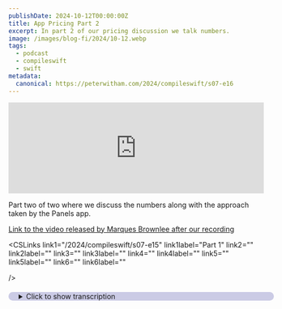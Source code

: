 ```yaml
---
publishDate: 2024-10-12T00:00:00Z
title: App Pricing Part 2
excerpt: In part 2 of our pricing discussion we talk numbers.
image: /images/blog-fi/2024/10-12.webp
tags:
  - podcast
  - compileswift
  - swift
metadata:
  canonical: https://peterwitham.com/2024/compileswift/s07-e16
---
```



<iframe
  width="100%"
  height="180"
  frameborder="no"
  scrolling="no"
  seamless=""
  src="https://share.transistor.fm/e/7e58fe5c"
></iframe>

<Player />

Part two of two where we discuss the numbers along with the approach taken by the Panels app.

<a href="https://youtu.be/65ciAONXv0M?si=3VRe3Nf8RjQnJbtl">
  Link to the video released by Marques Brownlee after our recording
</a>

<CSLinks
  link1="/2024/compileswift/s07-e15"
  link1label="Part 1"
  link2=""
  link2label=""
  link3=""
  link3label=""
  link4=""
  link4label=""
  link5=""
  link5label=""
  link6=""
  link6label=""

/>

<details>
  <summary
    style="
     margin-top: 20px;
     margin-bottom: 80px;
     padding-left: 20px;
     border-radius: 10px;
     border-width: 1px;
     border-color: rgb(255,255,255,0.2);
     width: 100%;
     background-color: rgb(0, 0, 128, 0.2);
"
  >Click to show transcription</summary>

#### Transcription

<cite>Peter:</cite>
<time>00:00</time>
<p>What's up, everybody? Just a quick note before we get into the episode here. We were about to drop this after editing. In the during the episode, we discussed Marques Brownlee's, panels app, And literally just before we were about to push this out live, he released a video in which he addresses a lot of the issues that we discuss during the episode here. And I will put a link in the show notes because I think it's very important that, you know, you listen to the episode but then also watch the video so that you can see his responses to a lot of the things that we comment on that have taken place in communities, on the Internet.</p>
<cite>Peter:</cite>
<time>00:41</time>
<p>So just want to put that in there. Let's get into the episode. What's up, folks? Welcome back. It is part 2, and I suspect it'll be more popular with the audience than Joker part 2.</p>
<cite>Peter:</cite>
<time>00:55</time>
<p>Oh, I know controversial and timely, but there you go. Yeah. We are back this week. Part 2 for the pricing. We said we'd be back.</p>
<cite>Peter:</cite>
<time>01:03</time>
<p>It's gonna happen. We're gonna talk numbers this week. Gonna say up front here, we are not experts. We weren't experts last week. We're not experts this week.</p>
<cite>Peter:</cite>
<time>01:12</time>
<p>Alright? So we're gonna take it from there. How are you doing,</p>
<cite>Geoff:</cite>
<time>01:15</time>
<p>Geoff? I'm doing just great. I'm ready to finish up the conversation that we started last week and, hopefully answer all of my problems about charging money for apps.</p>
<cite>Peter:</cite>
<time>01:26</time>
<p>How to make you rich and popular. That is the subtitle of the episode. Yes. For sure. Alright.</p>
<cite>Peter:</cite>
<time>01:32</time>
<p>So, we already know that we have some differing opinions on this, which is great. That makes for good episodes. Geoff, you wanna kick this off? I feel like you're gonna take this in a good direction.</p>
<cite>Geoff:</cite>
<time>01:44</time>
<p>Yeah. So last time, we discussed what kinds of business models you have for your apps, whether that's paid upfront, completely free app, paid with in app purchase, or subscription. And what we're talking about this week is once you've made that decision or made multiple of that decision, what is it that you're actually charging to somebody? And actually, kind of how can that, change depending on what business model that you chose. So if you are charging a one time purchase, you know, it might be it might make sense to charge a higher amount than something that you're charging over time.</p>
<cite>Geoff:</cite>
<time>02:24</time>
<p>And so if you are building an app, what is it that you can charge to users that users are going to agree that that is the value that they're getting for your app?</p>
<cite>Peter:</cite>
<time>02:35</time>
<p>Okay. Yeah. So, you know, by that, sort of the way that that I'm I'm breaking that down in my head, right, is, you know, certain apps, styles, types of apps, and the functionality they they provide, I feel have that kind of there's a certain value that goes with that that that a user considers acceptable, you know. And and I think, like I've said before, to me, right, there is that certain price where you're like, hey, you know, whatever. It's 99¢.</p>
<cite>Peter:</cite>
<time>03:10</time>
<p>Fantastic. And then maybe for you know, and this is just my opinion, folks. Right? Any you know, like up to 2.99, let's say, not even gonna think about it. Right?</p>
<cite>Peter:</cite>
<time>03:20</time>
<p>There's a one off price. Now, after that, what the app is drives that price a little bit. And we'll we'll talk about some apps. And, you know, that's kind of my take on the the one off price. When I'm paying for an app, I don't mind paying higher prices for a one off, cost.</p>
<cite>Peter:</cite>
<time>03:47</time>
<p>On the flip side, I think there is what I would say is too much for a subscription, for example. Now that is a bit of a gray area. If you want, I'm I'm happy to give numbers, well, based on my opinion, if that's the route you wanna go. You want me to go there?</p>
<cite>Geoff:</cite>
<time>04:06</time>
<p>No. I I kinda wanna, like, talk about how I think there is a different level at both ends of that though, where I I a 100% agree that there are cases where, yes, there are apps, and I think that you used the term last week, you know, productivity apps, where you are using this as a way to produce something that is a professional level of quality type deal.</p>
<cite>Peter:</cite>
<time>04:32</time>
<p>That is how I think of it. Yes. So Yeah. That's a better word. Sorry.</p>
<cite>Peter:</cite>
<time>04:36</time>
<p>I was gonna say I think that's a better definition. The that breakdown of a professional app, meaning there's a breakdown And and</p>
<cite>Geoff:</cite>
<time>04:55</time>
<p>And and I think that there is a case where those apps can charge more, and it's seen as fairly reasonable. So I'm thinking apps like, for example, Pixelmator. Like, that is a very professional quality photo editing app that you can run on your iPad, and it totally makes sense that that this is a professional tool that you're gonna charge upfront. However, I think at a certain point, you get to professional tools that almost make more sense to charge subscription for just because they are going to be so costly that I don't really feel comfortable giving x amount to something that I'm not a 100% sure that I'm actually going to use. So the example I have in mind here is Apple's Final Cut Pro.</p>
<cite>Geoff:</cite>
<time>05:39</time>
<p>Mhmm. On the Mac, you buy that upfront, and it is $300 upfront. On iPad, it's 4.99 a month or something like that. And I think that there is a level of like, man, I sure would love to use Final Cut Pro. I don't know that I'm ready to drop $300 on it all at once.</p>
<cite>Geoff:</cite>
<time>05:58</time>
<p>Even if I'm willing to pay $300 total, I don't know that I'm willing to pay $300 in one lump sum. And so I think there is this, like, sweet spot of pricing of where paid upfront or, one time payment can work, but at a certain level, it almost gets so expensive that I don't think that it can, I think that it makes sense to have at least the option to pay over time?</p>
<cite>Peter:</cite>
<time>06:26</time>
<p>Okay. So actually, you have come up with, I think, a perfect example for me right there. Because I have Final Cut Pro on the desktop. Yeah. I wouldn't be paying the subscription for the for the Final Yeah.</p>
<cite>Peter:</cite>
<time>06:38</time>
<p>I wouldn't be paying the subscription for the for the Final Cut Pro on the iPad. Not because I don't think I I I'm sure it's as good as everyone says it is. Some folks will disagree. I respect that. But because it just feels wrong, in my case, to be paying that every month for an app that I might use maybe maybe even just once in the month.</p>
<cite>Peter:</cite>
<time>07:04</time>
<p>Right? Especially since, okay, I do have alternatives. Let me be clear. But even if I didn't, I don't think I'd pay a a monthly subscription for that. I would look at it and go, you know what?</p>
<cite>Peter:</cite>
<time>07:14</time>
<p>I feel like Apple should give me that for the iPad since I bought the desktop one. Does that make sense?</p>
<cite>Geoff:</cite>
<time>07:20</time>
<p>Yeah. I mean, you can definitely question that as a business model. Yeah. I I almost see it exactly the opposite where it is, I don't know that I'm gonna use this this often, so I'd rather have the ability to turn it on and off the fact that I'm paying it. And and as opposed to, well, I I'm out $300, so I might as well use it as much as I possibly can.</p>
<cite>Peter:</cite>
<time>07:40</time>
<p>Okay. I've got an example of that too. You know, first of all, let's be clear. Nobody is sponsoring us, unfortunately, to talk about their apps. Let me be clear.</p>
<cite>Peter:</cite>
<time>07:51</time>
<p>You're all more than welcome to. So so we've got no no preference here as far as likes, dislikes, or so on other than our own opinions. But I tried the Canva Pro app. I used that, you know, it's a subscription based. I forget what it is per month.</p>
<cite>Peter:</cite>
<time>08:09</time>
<p>I'm gonna say it was reasonably pricey for for what I'm gonna use it for. But I tried it for 1 month. Because I wanted to see how good the features were, how much time it saved me from making manually making graphics. Right? Turned out during that month, I was like, you know what?</p>
<cite>Peter:</cite>
<time>08:27</time>
<p>I ain't using it like I thought I was gonna. So I canceled it. But I don't feel like I was wrong to try it. I just basically followed exactly the reasoning you just gave. Right?</p>
<cite>Peter:</cite>
<time>08:38</time>
<p>Mhmm. Now if I had have had to have paid 12 months upfront, yeah, I totally wouldn't have done it.</p>
<cite>Geoff:</cite>
<time>08:45</time>
<p>And and so, yeah, I I think that this is a a question of where pricing and business model kind of you have to decide them hand in hand. And, you know, we we kinda started this episode saying that we were going to talk about pricing, and not Yeah. About business models. Let's forget what else. And immediately went off the track, and, have have started discussing business models again.</p>
<cite>Geoff:</cite>
<time>09:06</time>
<p>But it it is kind of the case that, they do very much have to rely on one another. That you can't say, oh, well, I'm gonna have this business model. Now I'm gonna lock down the price on either side. You kind of have to decide what is your business model and what is your price together? Because you're like, oh, I need to charge $12 for this app.</p>
<cite>Geoff:</cite>
<time>09:30</time>
<p>Well, $12 a year, $12 once, $12 a month, those are, in fact, actually different prices. So</p>
<cite>Peter:</cite>
<time>09:40</time>
<p>Right. And and I do have, and funny enough, as you were saying that, I was thinking, there are some apps that that they're like a essentially, they work out about the equivalent of a dollar or less per month that I'm paying for the year. So that falls in my bucket.</p>
<cite>Geoff:</cite>
<time>09:58</time>
<p>Get bark.app?</p>
<cite>Peter:</cite>
<time>10:00</time>
<p>Yeah. Bark.app.</p>
<cite>Geoff:</cite>
<time>10:01</time>
<p>Yeah. Get get bark.app.</p>
<cite>Peter:</cite>
<time>10:03</time>
<p>So I you know, when you when I break it down to a monthly, I'm not even thinking about it. It is so small it doesn't even matter. Right? So, you know, that's kind of where I'm coming from there. The when it comes to a business app, productivity, whatever you want to call it, again, something I'm using to hopefully get some return from, then it becomes a a bit of a broad spectrum of, you know, how much am I gonna use it?</p>
<cite>Peter:</cite>
<time>10:32</time>
<p>Do I do I think it's worth it? For me, not now, but I'm gonna use this as an example because I I believe I mentioned it last week. OmniFocus. Right? It's a fantastic tool on every platform.</p>
<cite>Peter:</cite>
<time>10:46</time>
<p>But I only ever really used it on desktop and iPad because it was just too much real estate fit. I felt on an iPhone screen for me. Right? But I stopped using it. Not because it's terrible or anything.</p>
<cite>Peter:</cite>
<time>11:04</time>
<p>But I just I didn't think it was worth the cost compared to essentially, I can do the same thing with the reminders app from Apple at this point and use, like, a, you know, a Kanban style board in there. Right? Mhmm. And and I found that I've been doing more of that. Hey, folks.</p>
<cite>Peter:</cite>
<time>11:25</time>
<p>If you like what you're hearing in this podcast and you wanna help this podcast to continue going forward and having great guests and great conversations, I invite you to become a Patreon supporter. You can go to patreon.comforward/compileswift, where you will get ad free versions of the podcast along with other content.</p>
<cite>Geoff:</cite>
<time>11:45</time>
<p>Yeah. And and I think that that's another aspect of, like, not only are you looking to value to the user and what they're getting out of it, but also you've got the entire market that you're competing against. Like, what are other apps of yours charging? And, yeah, the the honest answer is if you're competing with Apple, then you really can't charge a whole lot. Right.</p>
<cite>Geoff:</cite>
<time>12:07</time>
<p>If you are competing with another competitor, some other third party that is themselves charging more, then you can probably also charge more. You can undercut them. You can do the same price as them. You can do more than them if you can justify why you are charging more than them. But, yeah, your price has to be in line, not only with the value that you're producing to the user, but also the cost of alternatives.</p>
<cite>Geoff:</cite>
<time>12:39</time>
<p>Mhmm. And what what other ways can people get this value? And, I mean, I've seen that a lot with my most recent apps, the kind of app that we've we've brought into this is, you know, hey, I've got this other major competitor that's out there, and they do the app, quote unquote, for free. Why why would I get your app? And so I do have to spend time justifying, like, why is my app better than this alternative?</p>
<cite>Geoff:</cite>
<time>13:05</time>
<p>Why is my app worth the money that this other alternative is is not charging? And and kind of like, why should users pay me as opposed to going and getting this free app? And, you know, I can sit there and say till I'm blue in the face, I'm just a poor indie developer. But, you know, that's that's not really what people are paying money for. Like, people are paying money because they are wanting some sort of value out of that app?</p>
<cite>Geoff:</cite>
<time>13:36</time>
<p>And what is it that I can produce that they are willing to, pay for?</p>
<cite>Peter:</cite>
<time>13:43</time>
<p>Yeah. So I'm gonna jump in there and say, just quickly, my take is if you're doing something and charging for it, doesn't doesn't even matter what the cost is. Right? Let's just pick a number. Let's just say 2.99 a month.</p>
<cite>Peter:</cite>
<time>14:00</time>
<p>This is a subscription. Or $15, buy it outright. Let's just say those are 2 options you you offer. And someone else or a 1,000 other people are doing doing one for free. I I think that you as the person that's charging for it, you shouldn't let it bother you that other people are doing it for free.</p>
<cite>Peter:</cite>
<time>14:22</time>
<p>Because they're not doing it the way you are or or that your take on it. So if you think you've done something that's worth 2.99 a month, $15 paid upfront, so be it. That's completely fine. Right? And I think that's like we were saying last week.</p>
<cite>Peter:</cite>
<time>14:41</time>
<p>That's your choice. Go for it. Don't fall in the trap of other people have done it for free, so I should, or other people have done it for free, so I should lower the price. Right? Never devalue yourself based on your comparison of you and someone else.</p>
<cite>Peter:</cite>
<time>14:58</time>
<p>Does that make sense?</p>
<cite>Geoff:</cite>
<time>15:00</time>
<p>I I I agree, but at the same time, I want to say that you do have to understand what that means for the market as a whole.</p>
<cite>Peter:</cite>
<time>15:11</time>
<p>Oh, absolutely.</p>
<cite>Geoff:</cite>
<time>15:13</time>
<p>If there is a competitor out there that is for free, and you are charging some amount, that's totally fine, but know that that is going to be a marketing headwind, where you have to justify your cost to the user. And make sure that you can, like in a lot of cases, there's going to be some reason that you can use to justify this other app. My app's better. My app has has a better privacy policy, for example. I think that's the main thing that I'm talking about with my competitor, for example, is like, you know, my app is not taking your data, my app is not presenting you with ads, my app is not doing x y z.</p>
<cite>Geoff:</cite>
<time>15:55</time>
<p>I I just know that if you are competing with somebody who is undercutting you in price, whether they're doing it completely for free, whether they're doing it for significantly cheaper, any of that sort of thing, know that you are going to have this marketing headwind of saying, why is your app worth this when another app is not worth this?</p>
<cite>Peter:</cite>
<time>16:16</time>
<p>Oh, yeah. I agree. I'm not saying that you you shouldn't feel compelled to justify it to someone who's buying it. I'm saying that you shouldn't feel compelled to have to justify the decision to yourself. Right?</p>
<cite>Peter:</cite>
<time>16:32</time>
<p>Which I think is 2 different things.</p>
<cite>Geoff:</cite>
<time>16:34</time>
<p>That depends on how much money you want.</p>
<cite>Peter:</cite>
<time>16:36</time>
<p>Well, you know, I I think okay. I mean, fair enough. Right? But if you asked us all, we wanna make as much as possible. Yeah.</p>
<cite>Peter:</cite>
<time>16:42</time>
<p>Right? But we also know going in, you these days, every whatever you charge is probably less than the actual value you should, just like you said earlier, to to be to to even stand a chance of being competitive competitive enough to get some kind of sales. Right?</p>
<cite>Geoff:</cite>
<time>17:05</time>
<p>Yep.</p>
<cite>Peter:</cite>
<time>17:06</time>
<p>Now I do wanna touch on something you mentioned there though because I I wanna I wanna take games out of the equation here, and I'll explain why. I have had games in the past.</p>
<cite>Geoff:</cite>
<time>17:20</time>
<p>Because neither of us know anything about games.</p>
<cite>Peter:</cite>
<time>17:22</time>
<p>Yeah. There's that. Yeah. Download endless hurdles. Because I've been in a situation before where there was a game that I absolutely loved and played it, gosh, for years.</p>
<cite>Peter:</cite>
<time>17:37</time>
<p>Not gonna name it. And so I paid a one time fee to remove the axe. However, it did remove third party ads. What it didn't do was stop the continuous bombardment of make this enact purchase from the person that was selling the game. And so that's why I wanna exclude games because I think that games and we can talk about it if you really want to.</p>
<cite>Peter:</cite>
<time>18:11</time>
<p>But they almost deserve an episode by themselves because I feel a game pricing, I'll just say it, I think is very predatory I I I think in a bad way.</p>
<cite>Geoff:</cite>
<time>18:21</time>
<p>Yeah. I'm not gonna get that far. That said, I do think that, yes, we have kind of said this entire time, you you know, what what are our, business models that we've discussed? We've talked. Free, paid upfront, one time in app purchase and subscription.</p>
<cite>Geoff:</cite>
<time>18:37</time>
<p>And, yeah, we've completely kind of glossed over consumable in app purchase. Mhmm. And I think we should continue to gloss over consumable</p>
<cite>Peter:</cite>
<time>18:45</time>
<p>in app</p>
<cite>Geoff:</cite>
<time>18:45</time>
<p>purchase. And that is really where kinda games are happening, and saying, like, yeah, we're you're buying gems or you're buying coins or you're buying whatever. That yeah. That is a business model that is very much its own thing, and and I do not think that that is a a Yeah. Something that either of us have the expertise to get into.</p>
<cite>Peter:</cite>
<time>19:05</time>
<p>No. However, I'm happy to give opinions on it. Listeners, if you wanna hear an episode of me going on about that, let us know. Reach out. Right?</p>
<cite>Peter:</cite>
<time>19:18</time>
<p>Reach out.</p>
<cite>Geoff:</cite>
<time>19:18</time>
<p>The Patreon only. Just pure rant episode.</p>
<cite>Peter:</cite>
<time>19:21</time>
<p>Yeah. Yeah. If you want that hey. If you just want a rant episode, hey. I got one.</p>
<cite>Peter:</cite>
<time>19:25</time>
<p>I got one for you every time. So let's, okay, let's take it because I I don't think we've quite hit the mark that I think we're both itching to hit. And I think the only way we're gonna get that is to talk about the wallpaper app at this point. You wanna go there now?</p>
<cite>Geoff:</cite>
<time>19:45</time>
<p>I I mean, yeah. That was one of the big, impetuses for this entire discussion is the MKBHD panels wallpaper app, where they were charging a subscription, and plenty of people had the a problem with the idea of a subscription at all. However, there was also a second set of people who go, okay. Subscription seems reasonable. $60 a year subscription maybe pushing it a little bit.</p>
<cite>Geoff:</cite>
<time>20:15</time>
<p>And I think that that is, a totally reasonable stance to have, and to say, you know and I think that this does get into some of the same sorts of things that we've been saying is, you know, why should I pay $60 a year for wallpapers when there are a ton of ways to get really cool wallpapers completely for free? Mhmm. And so, what did Marquez do in order to kind of sell people on why are these wallpapers worth $60 a year? And in my mind, the answer is not enough, which is he put out this video. He's like, hey.</p>
<cite>Geoff:</cite>
<time>20:58</time>
<p>I've got these wallpapers. These are my favorite wallpapers. These are the wallpapers that you see in the backgrounds of all the studio and and yada yada yada. And we're going to do more with the app. And that was kind of what he said.</p>
<cite>Geoff:</cite>
<time>21:09</time>
<p>It was like, this is the just the beginning. We're going to do more. And I think that it's possible that in the future, it does get to a point where it's worth $60 a a year. But at this point, you're kind of just going based on his promise, and they weren't really explaining what is it that is worth it. And I I think that that was kind of what he into is he is charging significantly more than the market, and he's not doing enough to justify why he's charging significantly more than the market.</p>
<cite>Peter:</cite>
<time>21:44</time>
<p>I wanna tell you about DigitalOcean. DigitalOcean is a hosting company that I use for a lot of my projects, and I'm gonna tell you rather than just the usual thing that you hear on AdWords, I'm gonna tell you exactly how I use it. It is so simple to set up. You just log in and I can set up very quickly with a few clicks whatever kind of instance I need on a server with whatever OS or pre installed apps. I'm gonna give you a perfect example here.</p>
<cite>Peter:</cite>
<time>22:09</time>
<p>It is so easy to set up Swift on the server side Vapor, and I did that recently and it it was painless. You know, I went in there and I set it up and before you knew it, my Swift app, I was bouncing off the APIs that I had created on the server side and testing everything that I needed to be tested. But you don't have to use it for projects just like that. You can really use it to host anything you want for any length of time, because you're really only paying for the resources as you use them. You're not paying ahead and they have 14 globally distributed data centers and 99.99 percent uptime.</p>
<cite>Peter:</cite>
<time>22:46</time>
<p>I'll put a link in the show notes, but you can go to peterwhidham.comforward/docean. That's d ocean, and that'll give you some free credits to get started with. Okay. So I I need to be completely honest with the audience here. Until about a month ago, I had no idea who this guy was.</p>
<cite>Peter:</cite>
<time>23:12</time>
<p>I know. I hear you all out there. Right? But, hey, you know, I didn't. Why would I?</p>
<cite>Peter:</cite>
<time>23:18</time>
<p>I'm an old man. No. So so I didn't. So but but I I came across him on YouTube first. Right?</p>
<cite>Peter:</cite>
<time>23:28</time>
<p>So let me let me be clear. And then, of course, when his name</p>
<cite>Geoff:</cite>
<time>23:31</time>
<p>That's where he is. Yeah.</p>
<cite>Peter:</cite>
<time>23:32</time>
<p>Yeah. No. No. But what I meant was then when his name started coming up in various places where we developers hang out, that was what I was based on was what I had known him. So my knowledge was based on what I had learned in that period of time on who he was.</p>
<cite>Peter:</cite>
<time>23:48</time>
<p>Okay? So I'm saying all of that because I could still be wrong in my evaluation here. Now my take on it, first of all, I don't think there's a wallpaper app on the planet that's worth that amount of money. I don't can't envision any kind of features you could add to make it worth it. It's just a picture in the background.</p>
<cite>Peter:</cite>
<time>24:12</time>
<p>It's as simple as that. Now that said</p>
<cite>Geoff:</cite>
<time>24:15</time>
<p>Now you're getting into the entire question of what is it worth to charge for art, and and I do not wanna get there.</p>
<cite>Peter:</cite>
<time>24:21</time>
<p>Oh, no. No. No. No. No.</p>
<cite>Peter:</cite>
<time>24:22</time>
<p>I I you're not wrong. But but I'm not gonna go there because that's too subjective. Right? You know? What I was gonna say was, though,</p>
<cite>Geoff:</cite>
<time>24:33</time>
<p>how I think Artists have to make money too.</p>
<cite>Peter:</cite>
<time>24:37</time>
<p>Artists are just cousins of developers.</p>
<cite>Geoff:</cite>
<time>24:41</time>
<p>Exactly.</p>
<cite>Peter:</cite>
<time>24:42</time>
<p>The, what</p>
<cite>Geoff:</cite>
<time>24:43</time>
<p>I was against the wall against AI. AI is gonna replace us all.</p>
<cite>Peter:</cite>
<time>24:48</time>
<p>So where I was gonna go with this was to say how I think so I don't know how he came up with the pricing, but how I think it works in this case. Right? And and I wanna be clear. I'm I'm not criticizing him here in the in the, you know, trying to put him down or anything like that or say he's wrong. He can do whatever he wants.</p>
<cite>Peter:</cite>
<time>25:09</time>
<p>But I believe in this case, based on who he is and who, as I now learn, his following is and his influence is, I think all of that is why he thinks he can charge that amount of money per month. Knowing there's a core there's enough of a core audience that'll just pay it. Right?</p>
<cite>Geoff:</cite>
<time>25:34</time>
<p>I I think that was his expectation. Yes.</p>
<cite>Peter:</cite>
<time>25:37</time>
<p>Hold on. Let me finish. Sorry. And and the reason I say that is what I'm really saying is, like so many things here, is you are selling you're making money off of your celebrity status. That's how I think he's able to charge that.</p>
<cite>Peter:</cite>
<time>25:54</time>
<p>And a certain percentage of people will pay it just because it's his. Just like whatever. You know, I I I feel like I gotta give another example. I'm trying to think of one. Give me one second.</p>
<cite>Geoff:</cite>
<time>26:07</time>
<p>I mean, there are yeah. There there is definitely a extent of, like I mean, just think of, like, name brand clothing, you</p>
<cite>Peter:</cite>
<time>26:14</time>
<p>know, that Yeah. Yeah. Yeah.</p>
<cite>Geoff:</cite>
<time>26:15</time>
<p>You can charge way more for</p>
<cite>Peter:</cite>
<time>26:17</time>
<p>Oh, I got it.</p>
<cite>Geoff:</cite>
<time>26:18</time>
<p>A t shirt with the word supreme printed over the front of it than you can for a regular t shirt. And I I a 100% agree that that is the case there. I do think that in this case, with Marquez, specifically, like, the wallpapers don't scream Marquez Brownlee. And so if you're gonna sell on your celebrity status, you need to actually have that celebrity status.</p>
<cite>Peter:</cite>
<time>26:40</time>
<p>Well, what I mean by that is I'm not saying he's in you know, his intention was they're gonna buy this just because it's me. I don't I don't mean that that was his main intention. I'm just saying I think that's how you can charge over the reasonable odds for the value of something because it's really saying, you know, this person it belongs to this person.</p>
<cite>Geoff:</cite>
<time>27:03</time>
<p>Yeah. No. And and I agree. And I I I do think that that would have been part of the argument that he would have made for this. And I I honestly, like, it was part of the argument that he did make for it, which is to say, hey, these are the wallpapers that I, Marques Brownlee, use.</p>
<cite>Geoff:</cite>
<time>27:20</time>
<p>And kind of, like, trying to play on, like, you've seen these in the backgrounds of my videos, and they look great. And, like, if you are using these, you can be as stylish as I am well known to be.</p>
<cite>Peter:</cite>
<time>27:33</time>
<p>But then why not sell it as an image and buy that image? Doesn't need an app to be a wallpaper.</p>
<cite>Geoff:</cite>
<time>27:39</time>
<p>Yeah. I I agree.</p>
<cite>Peter:</cite>
<time>27:42</time>
<p>Right? I I</p>
<cite>Geoff:</cite>
<time>27:43</time>
<p>I think that that's that's what it came down to.</p>
<cite>Peter:</cite>
<time>27:45</time>
<p>Yeah. I mean</p>
<cite>Geoff:</cite>
<time>27:45</time>
<p>He did not justify the the price that it was. And and I I I think that to say no. I I agree that that that is part of the argument, is to say, like, yes, this is you are buying, in some sense, the brand Marques Brownlee, but the app did not really scream that. It seemed like a fairly generic app. The market as it exists for other wallpapers is not at that price.</p>
<cite>Geoff:</cite>
<time>28:13</time>
<p>And he promised that part of it was based on additional features, and he has not clarified what those additional features are yet. And so I think that those three things together are kind of why that $60 might be justifiable in some sense at some point, but they aren't yet. And think that that was why he saw that backlash is, hey, you need the more of the branding, you need more of the features, and, honestly, you you need to meet the market where they're at. And and that wasn't something that he managed to accomplish. And so, yeah, I think that was why you saw the backlash that you did.</p>
<cite>Geoff:</cite>
<time>28:52</time>
<p>But the one thing that I want to add kind of here is that one of the things that you won't see being part of the justification for why he needs to charge what he needs to charge is, well, it cost me this much to develop the app, and it cost me this much to get the art that goes in the app. When deciding on the price of something that you give to users, you have to put it in the terms of the value that they're getting, not the terms of the cost to you. Users and really anybody that's paying anything for anything don't really care what it costs you to make it. What you need to do is say, well, the cost that I made result in this value to you. I paid for the artist, they gave me the art.</p>
<cite>Geoff:</cite>
<time>29:38</time>
<p>Now, you are getting this art for this money. Not, I paid the artist whatever, so therefore, you owe me whatever. You need to say, this is the value to you, not this is the cost to me, and justify your price based on that.</p>
<cite>Peter:</cite>
<time>29:54</time>
<p>So I'm gonna I'm gonna sort of I I don't I don't wanna say defend him. I'm gonna take his side a little bit. And I'm not I'm not</p>
<cite>Geoff:</cite>
<time>30:02</time>
<p>sitting here and taking his side.</p>
<cite>Peter:</cite>
<time>30:04</time>
<p>No. I'm I'm by that, what I mean is I'm not I'm not proclaiming that I'm speaking for him in some way. Right? But if if it was me and I was in that situation. Right?</p>
<cite>Peter:</cite>
<time>30:16</time>
<p>As the creator, I would say and I've I've not read everything about this. But as the creator, I would say, okay. Don't buy it then. Right? If if someone doesn't like something about it, don't pay for it.</p>
<cite>Peter:</cite>
<time>30:31</time>
<p>Now on the flip side, me as the consumer, if someone says, and there'll be extra stuff in the future, but I'm not telling you what it is yet because either they don't know or whatever reason, I would I personally would look at it and go, okay. Well, you know what? I won't buy it yet. I'll wait and see. Mhmm.</p>
<cite>Peter:</cite>
<time>30:51</time>
<p>I I will wait until I feel you've done enough to make it worth $60 a month, $50 a month, $10 a month, whatever it is. When you have reached what I consider to be that acceptable line, I'll go buy it. I think it's wrong for me to put a review in now or slam you for it because, you know, hey. If I like we said last week, if I choose to buy it, that's on me. Right?</p>
<cite>Peter:</cite>
<time>31:19</time>
<p>Mhmm. I I I should not. You you shouldn't slam someone saying, I don't think that's worth $60. And and, you know, not pay the 60 dollars. Yeah.</p>
<cite>Peter:</cite>
<time>31:31</time>
<p>No. Let me rephrase this. Hang hang on. Let me let me rephrase this a bit better. I can't think of a way to rephrase it.</p>
<cite>Peter:</cite>
<time>31:36</time>
<p>Go with it.</p>
<cite>Geoff:</cite>
<time>31:37</time>
<p>I I can jump in. Like, yeah. No. I I agree. I I think that there is an extent to which, yeah, there are is a reasonable response and an unreasonable response.</p>
<cite>Geoff:</cite>
<time>31:46</time>
<p>And to say, yeah, no. Even and I would say, you can leave a review and say, I don't think this is worth it. And part of the the delicious irony of this whole thing has been, you know, Marquez did the like launched this in a video where he talks about the iPhone 16, and he's saying, you know, don't buy the iPhone 16 for Apple Intelligence because we haven't really seen what Apple Intelligence is yet. And then pitching an app that he's saying, hey, buy this because of the future promise that we have here on this app. Oh.</p>
<cite>Geoff:</cite>
<time>32:22</time>
<p>And and so I think it is totally reasonable to take the tact that he did and say, I'm not buying this because it is not worth the price point that it is yet, but what is not okay is people like taking personal attacks or being super mean about it, or, you know, like some of the vitriol that we have seen about it in response is, you know, like, oh, Marquez is a terrible person because and I don't Yeah. Obviously, way harsher words than that. Yeah.</p>
<cite>Peter:</cite>
<time>32:52</time>
<p>Yeah.</p>
<cite>Geoff:</cite>
<time>32:52</time>
<p>You know, Marquez is a bad person because he's charging this money. No. I I I think he's, you know, what I'm trying to say is he's made a mistake. I think he has, you know, overestimated the amount to which he can charge for something like this. Oh, for sure.</p>
<cite>Geoff:</cite>
<time>33:07</time>
<p>I'm not saying that, like, you know, he's an idiot. He's a moron. You know, he doesn't know what he's doing. He doesn't know how to run a business. Like, I and I'm certainly not gonna certainly not gonna say anything about him as a person.</p>
<cite>Geoff:</cite>
<time>33:14</time>
<p>Like, I I I I think that that is beyond the pale. And, yeah, you can totally go out there</p>
<cite>Peter:</cite>
<time>33:16</time>
<p>and say, I don't think</p>
<cite>Geoff:</cite>
<time>33:17</time>
<p>this is worth it. I'm not going to, I don't think this is worth it. And you can even publicly say, I don't think this is worth it. Heck, what are we doing right now? We're publicly saying, I don't think this is worth it.</p>
<cite>Geoff:</cite>
<time>33:31</time>
<p>But yeah. No. That doesn't justify personal attacks.</p>
<cite>Peter:</cite>
<time>33:34</time>
<p>No. That so let me let me jump on that because I am very opinionated on that kind of thing. I don't have many opinions. Who knew? Nothing should ever well, no.</p>
<cite>Peter:</cite>
<time>33:47</time>
<p>Let me rephrase. There should never be personal attacks for any product, brand, what whatever you wanna call it. Period. Simple as that. We have seen other things very recently.</p>
<cite>Peter:</cite>
<time>34:01</time>
<p>I'm not gonna touch on, but, where some well known software attack its users and then proclaim that the person that did it is not doing it on their say so. But in reality, all this time they've been happy for this person to speak the rest of the time. Right? You know, personal attacks are never acceptable in either direction, period. Simple as that, in in my opinion.</p>
<cite>Peter:</cite>
<time>34:30</time>
<p>Yes. It's idealistic. But, hey, that's just the way it is. What if it was Apple that bought out this super amazing wallpaper app and charged in $60 for</p>
<cite>Geoff:</cite>
<time>34:40</time>
<p>it? I mean, Apple charges plenty of things that are not necessarily worth it for the price that they charge. I mean</p>
<cite>Peter:</cite>
<time>34:45</time>
<p>But that's exactly my point.</p>
<cite>Geoff:</cite>
<time>34:47</time>
<p>Yeah. No. I'm I'm saying that. Yeah. Just just look at Icloud pricing.</p>
<cite>Geoff:</cite>
<time>34:50</time>
<p>Like, I I I think that that is, additionally a case where, you know, are they able to justify, the price that they're charging? And I think in in Apple's case, the answer is to how do they justify the price they're charging is, like, you don't have any other options. And so they get away with it in a sense that way. Like, what other, automated backup system for your iPhone are you going to buy? You're not gonna buy 1.</p>
<cite>Geoff:</cite>
<time>35:24</time>
<p>I I think you see that with streaming services, you know. I want this content. Well, if you want this content, you're gonna pay the price that we are charging for this content. You don't really have an alternative.</p>
<cite>Peter:</cite>
<time>35:37</time>
<p>Right.</p>
<cite>Geoff:</cite>
<time>35:38</time>
<p>If you can be in that market for you as an app developer, great. Like, that's a great market to be in. I I think the only way for any, developer that would be listening to our show to do that would be, you know, getting into some kind of, required standard, you know. Mhmm. Oh, you have to have</p>
<cite>Peter:</cite>
<time>35:59</time>
<p>Alright. Here it is. The one thing that I cannot do without every day, and that is my coffee. Anyone that knows me or anyone that's listened to any of my podcasts or anything else knows that I absolutely cannot operate without my coffee, and I love good coffee. So here's the deal.</p>
<cite>Peter:</cite>
<time>36:16</time>
<p>I'm gonna give you one free bag of coffee by going to peterwidham.comforward/coffee. There is a wonderful company out there that follows the fair trade practices, helps out a lot of independent roasters of all sizes, and the operation is simple. What you do is you're gonna go to to peterwhidham.comforward/coffee. You sign up there. You get a free bag of coffee sent to you.</p>
<cite>Peter:</cite>
<time>36:42</time>
<p>Yes, in return. They say thank you to me by giving me some coffee, but that's not the reason I'm doing this. The reason I'm doing this is because I have found so many good coffees that I just would never have come across, heard about or experienced without this service. Trade coffee is is just fantastic. You know, there are plenty of places out there.</p>
<cite>Peter:</cite>
<time>37:07</time>
<p>We all know them that supply coffee, good coffee. You can go to the store, get the coffee, but there is nothing better than discovering new independent roasters and supporting them, discovering new flavors of coffee, new grinds for you can set it up. It's very smart. You tell it the kind of coffee you like and over time it gets better and better as it trains in on your selections and your choices and gives you exactly the coffee you're looking for and recommending new ones that that will be very similar. Every time I get a new packet of coffee, I go through and afterwards I try the coffee.</p>
<cite>Peter:</cite>
<time>37:43</time>
<p>I go through the service and I say, look, I loved this coffee. I thought this coffee was okay. Or I say, look, I've This was really not for me. And every time I do that, it makes the service a little more accurate on the next selection for me. So again, just go to peterwhidham.comforward/coffee.</p>
<cite>Peter:</cite>
<time>38:01</time>
<p>Get your free bag of coffee today. If you're a coffee lover, you're gonna really appreciate this service. I have been using it for years at this point and thoroughly recommend it.</p>
<cite>Geoff:</cite>
<time>38:14</time>
<p>The you talk about people attacking their users. You know, being the the required standard for security software, That's that's no longer a timely argument, but, hey, you know.</p>
<cite>Peter:</cite>
<time>38:29</time>
<p>Well, it is it is if you go if you go back in time. Yep. Or you wait. Maybe it's maybe it's ahead of its its time for the next one.</p>
<cite>Geoff:</cite>
<time>38:37</time>
<p>For the next one. Yeah. You know, it yeah. If you are able to kind of be a requirement, then yeah, you can charge whatever price you want to. I don't think that's a reasonable I don't think that that's a state that most of our listeners are gonna ever be in.</p>
<cite>Peter:</cite>
<time>38:53</time>
<p>No. But then we're also I feel like that's very close to sort of saying almost like the government model. Like you say, it's like, hey, what you gonna do? You know? We're gonna massively overcharge you for something because this is the one you're all using, like you say.</p>
<cite>Peter:</cite>
<time>39:13</time>
<p>You know? And and I yeah. I I have strong opinions about that too. But, like you say, that's not something that applies to our audience. Hey.</p>
<cite>Peter:</cite>
<time>39:23</time>
<p>If it does, our audience is, way different than I ever predicted.</p>
<cite>Geoff:</cite>
<time>39:28</time>
<p>If it does, have you heard about our Patreon?</p>
<cite>Peter:</cite>
<time>39:31</time>
<p>Yeah. Why have you why are you not sponsoring us? We'll say nice things if you sponsor us. Folks, okay. Wait.</p>
<cite>Peter:</cite>
<time>39:38</time>
<p>I'm gonna edit that out. That's not true. I will never say nice things just because you pay me. I'm gonna shut off now.</p>
<cite>Geoff:</cite>
<time>39:51</time>
<p>So, yeah, I think that the answer of, like, how to find the right price to be charging is really just to kind of test out various prices and and see where you go. You know, can you charge less? And it turns out that you actually aren't making more revenue. Can you charge more and find out that you're making more revenue, that that price is a little in your case. Just kind of try different prices.</p>
<cite>Geoff:</cite>
<time>40:19</time>
<p>And depending on what business model you've chosen, there are less or more freedom that you have to do this kind of thing. You can with subscriptions, you've got, like, offer codes, 1st time offers, additional promos, that kind of thing. With in app purchases, you really kinda can just change the price and see if the number goes up and down. I believe that's also true with paid upfront, where you really just kinda set your price. If you really have a kind of steady set of free downloads, you can kind of do this with, oh, I'm gonna charge this price in this locale and this price in this locale and see if one of them does better.</p>
<cite>Geoff:</cite>
<time>41:05</time>
<p>That's an option. You know, like, oh, I've got approximately equivalent numbers of downloads in America and in Germany, for example, just to pick a Okay. Relatively first world country. And, you know, like, I'm gonna charge a dollar more or, you know, a euro more in Germany and see if that price is, better and and kind of use it that way. So there's a couple different options for how you can test your price, but really the answer comes down to test your price and find out if I change this one way or another, does my total revenue go up or down?</p>
<cite>Geoff:</cite>
<time>41:44</time>
<p>And use that number to kind of decide where your best price is. If I lower my price, do I actually make less money because I'm making less money per purchase? Or do I make more money because more purchases are happening? Vice versa, if I raise the price, do I make less money because fewer people buy my app overall? Or do I make more money because the same number of people are buying it, and they're buying it for more?</p>
<cite>Geoff:</cite>
<time>42:11</time>
<p>So I think there's a matter of in both directions, you could see both less or more. And so you really just kinda have to try different options and see, does it affect the amount of revenue that I'm making in either direction?</p>
<cite>Peter:</cite>
<time>42:27</time>
<p>And and also be consistent with your testing. Right? So by that, I mean</p>
<cite>Geoff:</cite>
<time>42:35</time>
<p>No. I I wouldn't say be consistent. I would say be scientific about it. Make sure that you are logging and tracking and paying attention to the values that you have. Don't just set the value and kind of feel it based on vibes.</p>
<cite>Geoff:</cite>
<time>42:49</time>
<p>Write down the numbers that you're making per revenue, when you changed your price, and when you are or and what your new average run rate is, for example.</p>
<cite>Peter:</cite>
<time>43:00</time>
<p>Alright. And this is where you will think I shoulda let him finish that statement. So I was gonna say, be consistent in the sense of whatever you do. Let's say you decide to raise the price and you're like, I'm gonna raise the price for 1 month. Okay.</p>
<cite>Peter:</cite>
<time>43:19</time>
<p>Then everything else you do related to that has to be 1 month as well for the data to be meaningful. So lower it for a month. Right? You know, if you raise it and you find in the 1st week massive increase. Right?</p>
<cite>Peter:</cite>
<time>43:35</time>
<p>And then you're like, well, what if I lower it? Well, then you can only you should lower it for 1 week. It's the only you've got to have comparative math to really understand. Right? You can't just go with, well, that one worked really quickly, went up.</p>
<cite>Peter:</cite>
<time>43:48</time>
<p>That's got to be the answer. You you've got to have a a level playing field for the tests. Right?</p>
<cite>Geoff:</cite>
<time>43:53</time>
<p>I don't necessarily agree, but I'm not gonna jump in enough to fight</p>
<cite>Peter:</cite>
<time>43:58</time>
<p>it. You know what I mean. Right? You if if you're gonna compare 1 month's figures, you've got a one if</p>
<cite>Geoff:</cite>
<time>44:03</time>
<p>you're 1 month. Comparing to a total month rather than an average over that time, then yes. But, like, I feel like you can do a 1 month price up test, realize that, you know, like, oh, it it had some minor impact. And then you're like, oh, I'm gonna do a 1 month, you know, lower the price impact. You do that, and your average run rate plummets, then you probably wanna go, never mind.</p>
<cite>Geoff:</cite>
<time>44:24</time>
<p>Let let's back that out</p>
<cite>Peter:</cite>
<time>44:25</time>
<p>real fast. Right. I mean, if the if the answers present themselves quickly in a very conclusive way Yeah. Yeah, you you don't need to run the rest of the day.</p>
<cite>Geoff:</cite>
<time>44:33</time>
<p>You don't you don't you don't need to do that. Yeah. Yeah.</p>
<cite>Peter:</cite>
<time>44:35</time>
<p>You don't need to</p>
<cite>Geoff:</cite>
<time>44:36</time>
<p>And that that was where I disagreed. It was just like, okay. No. Hold on. Like, I don't know that I necessarily say you have to do that.</p>
<cite>Geoff:</cite>
<time>44:43</time>
<p>One thing that you did remind me of, and this kind of falls into both be consistent and be, scientific about it is make sure that that is the only variable you are changing as much as possible. Mhmm. And make sure that you're not doing like, oh, I am raising my price and I'm doing this big marketing push, or I'm raising my price and I've shipped a brand new version. And you go like, oh, well, clearly the higher price made me all that much more money. Well, no, it was probably your big marketing push or your new version, and it wasn't the other thing.</p>
<cite>Geoff:</cite>
<time>45:17</time>
<p>Just like make sure that you can kinda control your variables, just like you would with any scientific process.</p>
<cite>Peter:</cite>
<time>45:23</time>
<p>Oh, absolutely. I agree. Yeah. I, you know, I I have seen endless cases where peep you know, just like you say with with coding. Right?</p>
<cite>Peter:</cite>
<time>45:31</time>
<p>Don't you know, you're trying to fix a bug. Don't don't change 10 things and then it works. And</p>
<cite>Geoff:</cite>
<time>45:36</time>
<p>see if the bugs work. Yeah.</p>
<cite>Peter:</cite>
<time>45:37</time>
<p>Yeah. Because you don't know which one was it. Right? Yes. It could be frustratingly slow, but it's the only way you're gonna conclusively prove the results.</p>
<cite>Peter:</cite>
<time>45:47</time>
<p>Right?</p>
<cite>Geoff:</cite>
<time>45:48</time>
<p>Yep. Oh,</p>
<cite>Peter:</cite>
<time>45:48</time>
<p>sorry. Let me let me rephrase that. It's the only way you're going to have data that is conclusive in one direction or another. Alright, Geoff. So I think we have in this 2 part series here, we have covered a lot of ground, and we have given advice and thoughts and ways to get started and evaluate things.</p>
<cite>Peter:</cite>
<time>46:11</time>
<p>So I think we should wrap it there, really, at least for now until someone calls us out, and then we'll come back and tell them why they're wrong. Right?</p>
<cite>Geoff:</cite>
<time>46:20</time>
<p>Yeah. So we didn't give a exact answer to what it is that you should charge for your app because I don't think that there is a single answer that we can give to every app should charge this amount. Amount. I think we've given people the tools that they can use to figure out what the ideal price is for their specific circumstances and their specific apps. And really the tools to continue to learn that.</p>
<cite>Geoff:</cite>
<time>46:44</time>
<p>Because I think for every app, you're never going to have that one right answer. Everything is the circumstances that you're in, and those circumstances can change. And so what is the price for your app? You're gonna have to learn that yourself.</p>
<cite>Peter:</cite>
<time>47:00</time>
<p>Yeah. And, I was gonna say, you know, I think that that's throughout this whole thing that that's been an underlying tone is, you know, you as the creator, you you have to decide for yourself what you think it's worth. Whatever you decide, you gotta go with with that. Right? Whether you feel you need to justify it or not, that that's your choice.</p>
<cite>Peter:</cite>
<time>47:20</time>
<p>But only you can decide what makes you comfortable. And yeah. Let's let's leave it there. Now that said, folks, you wanna continue this conversation, hey, jump over to our Discord where we talk about this kind of stuff all the time. Right?</p>
<cite>Peter:</cite>
<time>47:35</time>
<p>There's a link in the show notes. Jump in the Discord, get involved. Share your thoughts, you know. Geoff, where can they find you, buddy?</p>
<cite>Geoff:</cite>
<time>47:43</time>
<p>You can find me as always at cocoatype.com, and cocotype on all the social things.</p>
<cite>Peter:</cite>
<time>47:49</time>
<p>And you can find me, compile swift, on all the social things and compile swift.com. That's it, folks. We'll see you in the next episode.</p>
</details>
